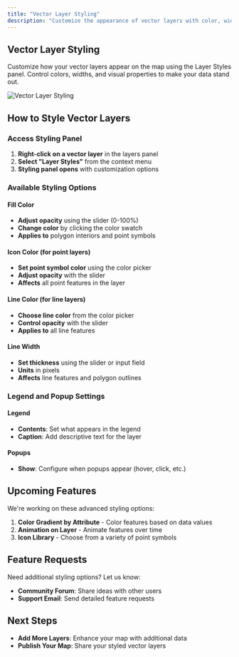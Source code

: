 ```yaml
---
title: "Vector Layer Styling"
description: "Customize the appearance of vector layers with color, width, and style options"
---
```


## Vector Layer Styling

Customize how your vector layers appear on the map using the Layer Styles panel. Control colors, widths, and visual properties to make your data stand out.

![Vector Layer Styling](/guides/become-map-expert/vector-styling.jpg)

## How to Style Vector Layers

### Access Styling Panel
1. **Right-click on a vector layer** in the layers panel
2. **Select "Layer Styles"** from the context menu
3. **Styling panel opens** with customization options

### Available Styling Options

#### **Fill Color**
- **Adjust opacity** using the slider (0-100%)
- **Change color** by clicking the color swatch
- **Applies to** polygon interiors and point symbols

#### **Icon Color** (for point layers)
- **Set point symbol color** using the color picker
- **Adjust opacity** with the slider
- **Affects** all point features in the layer

#### **Line Color** (for line layers)
- **Choose line color** from the color picker
- **Control opacity** with the slider
- **Applies to** all line features

#### **Line Width**
- **Set thickness** using the slider or input field
- **Units** in pixels
- **Affects** line features and polygon outlines

### Legend and Popup Settings

#### **Legend**
- **Contents**: Set what appears in the legend
- **Caption**: Add descriptive text for the layer

#### **Popups**
- **Show**: Configure when popups appear (hover, click, etc.)

## Upcoming Features

We're working on these advanced styling options:

1. **Color Gradient by Attribute** - Color features based on data values
2. **Animation on Layer** - Animate features over time
3. **Icon Library** - Choose from a variety of point symbols

## Feature Requests

Need additional styling options? Let us know:
- **Community Forum**: Share ideas with other users
- **Support Email**: Send detailed feature requests

## Next Steps

- **Add More Layers**: Enhance your map with additional data
- **Publish Your Map**: Share your styled vector layers 